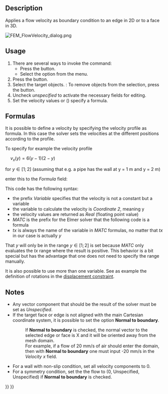 <languages/>
<translate>

<!--T:4-->
{{Docnav
|[[FEM_ConstraintInitialPressure|Initial Pressure Condition]]
|[[FEM_ConstraintPlaneRotation|Plane Multi-Point Constraint]]
|[[FEM_Workbench|FEM]]
|IconL=FEM_ConstraintInitialPressure.svg
|IconR=FEM_ConstraintPlaneRotation.svg
|IconC=Workbench_FEM.svg
}}

<!--T:1-->
{{GuiCommandContainer|
{{GuiCommand
|Name=FEM ConstraintFlowVelocity
|MenuLocation=Model → Fluid Boundary Conditions → Flow Velocity Boundary Condition
|Workbenches=[[FEM_Workbench|FEM]]
|SeeAlso=[[FEM_ConstraintInitialFlowVelocity|Constraint initial flow velocity]]
}}
{{GuiCommandFemInfo
|Solvers=Elmer
}}
}}

==Description== <!--T:8-->

<!--T:2-->
Applies a flow velocity as boundary condition to an edge in 2D or to a face in 3D.

</translate>
[[File:FEM_FlowVelocity_dialog.png]]
<translate>
<!--T:25-->
{{Caption|The FEM flow velocity task panel}}

==Usage== <!--T:9-->

<!--T:11-->
# There are several ways to invoke the command:
#* Press the {{Button|[[Image:FEM_ConstraintFlowVelocity.svg|16px]] [[FEM_ConstraintFlowVelocity|Flow Velocity Boundary Condition]]}} button.
#* Select the {{MenuCommand|Model → Fluid Boundary Conditions → [[Image:FEM_ConstraintFlowVelocity.svg|16px]] Flow Velocity Boundary Condition}} option from the menu.
# Press the {{Button|Add}} button.
# Select the target objects. {{Version|1.1}}: To remove objects from the selection, press the {{Button|Remove}} button.
# Uncheck ''unspecified'' to activate the necessary fields for editing.
# Set the velocity values or ({{Version|0.21}}) specify a formula.

==Formulas== <!--T:15-->

<!--T:16-->
{{Version|0.21}}

<!--T:17-->
It is possible to  define a velocity by specifying the velocity profile as formula. In this case the solver sets the velocities at the different positions according to the profile.

<!--T:18-->
To specify for example the velocity profile

<!--T:19-->
<math>\quad
v_{x} (y)=6\left(y-1\right)\left(2-y\right)
</math>

<!--T:20-->
for <math>y\in[1;2]</math> (assuming that e.g. a pipe has the wall at y = 1 m and y = 2 m)

<!--T:21-->
enter this to the ''Formula'' field:</br>
{{incode| Variable Coordinate 2; Real MATC "6*(tx-1)*(2-tx)"}}

<!--T:22-->
This code has the following syntax:
* the prefix ''Variable'' specifies that the velocity is not a constant but a variable
* the variable to calculate the velocity is ''Coordinate 2'', meaning y
* the velocity values are returned as ''Real'' (floating point value)
* ''MATC'' is the prefix for the Elmer solver that the following code is a formula
* ''tx'' is always the name of the variable in ''MATC'' formulas, no matter that ''tx'' in our case is actually ''y''

<!--T:23-->
That ''y'' will only be in the range <math>y\in[1;2]</math> is set because ''MATC'' only evaluates the ''tx'' range where the result is positive. This behavior is a bit special but has the advantage that one does not need to specify the range manually.

<!--T:24-->
It is also possible to use more than one variable. See as example the definition of rotations in the [[FEM_ConstraintDisplacement#Rotations|displacement constraint]].

==Notes== <!--T:14-->

<!--T:10-->
* Any vector component that should be the result of the solver must be set as ''Unspecified''.
* If the target face or edge is not aligned with the main Cartesian coordinate system, it is possible to set the option '''Normal to boundary'''.
*: If  '''Normal to boundary''' is checked, the normal vector to the selected edge or face is X and it will be oriented away from the mesh domain.
*: For example, if a flow of 20 mm/s of air should enter the domain, then with '''Normal to boundary''' one must input -20 mm/s in the ''Velocity x'' field.

<!--T:12-->
* For a wall with non-slip condition, set all velocity components to 0.
* For a symmetry condition, set the the flow to (0, Unspecified, Unspecified) if '''Normal to boundary''' is checked.


<!--T:5-->
{{Docnav
|[[FEM_ConstraintInitialPressure|Initial Pressure Condition]]
|[[FEM_ConstraintPlaneRotation|Plane Multi-Point Constraint]]
|[[FEM_Workbench|FEM]]
|IconL=FEM_ConstraintInitialPressure.svg
|IconR=FEM_ConstraintPlaneRotation.svg
|IconC=Workbench_FEM.svg
}}

</translate>
{{FEM Tools navi{{#translation:}}}}
{{Userdocnavi{{#translation:}}}}